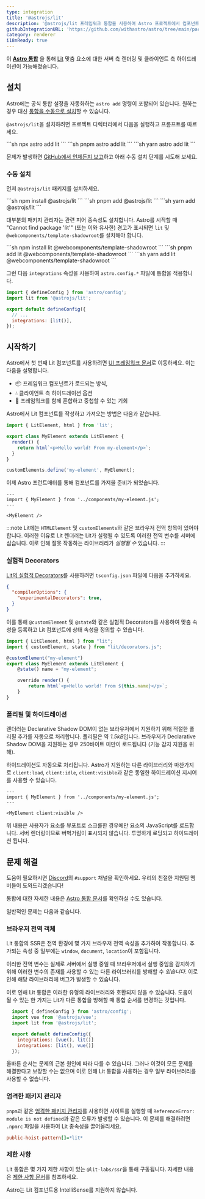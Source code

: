 ```yaml
---
type: integration
title: '@astrojs/lit'
description: '@astrojs/lit 프레임워크 통합을 사용하여 Astro 프로젝트에서 컴포넌트 지원을 확장하는 방법을 알아보세요.'
githubIntegrationURL: 'https://github.com/withastro/astro/tree/main/packages/integrations/lit/'
category: renderer
i18nReady: true
---
```



이 **[Astro 통합][astro-integration]** 을 통해 [Lit](https://lit.dev/) 맞춤 요소에 대한 서버 측 렌더링 및 클라이언트 측 하이드레이션이 가능해졌습니다.

## 설치

Astro에는 공식 통합 설정을 자동화하는 `astro add` 명령이 포함되어 있습니다. 원하는 경우 대신 [통합을 수동으로 설치](#수동-설치)할 수 있습니다.

`@astrojs/lit`을 설치하려면 프로젝트 디렉터리에서 다음을 실행하고 프롬프트를 따르세요.

<PackageManagerTabs>
  <Fragment slot="npm">
    ```sh
    npx astro add lit
    ```
  </Fragment>
  <Fragment slot="pnpm">
    ```sh
    pnpm astro add lit
    ```
  </Fragment>
  <Fragment slot="yarn">
    ```sh
    yarn astro add lit
    ```
  </Fragment>
</PackageManagerTabs>

문제가 발생하면 [GitHub에서 언제든지 보고](https://github.com/withastro/astro/issues)하고 아래 수동 설치 단계를 시도해 보세요.

### 수동 설치

먼저 `@astrojs/lit` 패키지를 설치하세요.

<PackageManagerTabs>
  <Fragment slot="npm">
  ```sh
  npm install @astrojs/lit
  ```
  </Fragment>
  <Fragment slot="pnpm">
  ```sh
  pnpm add @astrojs/lit
  ```
  </Fragment>
  <Fragment slot="yarn">
  ```sh
  yarn add @astrojs/lit
  ```
  </Fragment>
</PackageManagerTabs>

대부분의 패키지 관리자는 관련 피어 종속성도 설치합니다. Astro를 시작할 때 "Cannot find package 'lit'" (또는 이와 유사한) 경고가 표시되면 `lit` 및 `@webcomponents/template-shadowroot`를 설치해야 합니다.

<PackageManagerTabs>
  <Fragment slot="npm">
  ```sh
  npm install lit @webcomponents/template-shadowroot
  ```
  </Fragment>
  <Fragment slot="pnpm">
  ```sh
  pnpm add lit @webcomponents/template-shadowroot
  ```
  </Fragment>
  <Fragment slot="yarn">
  ```sh
  yarn add lit @webcomponents/template-shadowroot
  ```
  </Fragment>
</PackageManagerTabs>

그런 다음 `integrations` 속성을 사용하여 `astro.config.*` 파일에 통합을 적용합니다.

```js ins={2} ins="lit()" title="astro.config.mjs"
import { defineConfig } from 'astro/config';
import lit from '@astrojs/lit';

export default defineConfig({
  // ...
  integrations: [lit()],
});
```

## 시작하기

Astro에서 첫 번째 Lit 컴포넌트를 사용하려면 [UI 프레임워크 문서][astro-ui-frameworks]로 이동하세요. 이는 다음을 설명합니다.

* 📦 프레임워크 컴포넌트가 로드되는 방식,
* 💧 클라이언트 측 하이드레이션 옵션
* 🤝 프레임워크를 함께 혼합하고 중첩할 수 있는 기회

Astro에서 Lit 컴포넌트를 작성하고 가져오는 방법은 다음과 같습니다.

```js title="src/components/my-element.js"
import { LitElement, html } from 'lit';

export class MyElement extends LitElement {
  render() {
    return html`<p>Hello world! From my-element</p>`;
  }
}

customElements.define('my-element', MyElement);
```

이제 Astro 프런트매터를 통해 컴포넌트를 가져올 준비가 되었습니다.

```astro title="src/pages/index.astro"
---
import { MyElement } from '../components/my-element.js';
---

<MyElement />
```

:::note
Lit에는 `HTMLElement` 및 `customElements`와 같은 브라우저 전역 항목이 있어야 합니다. 이러한 이유로 Lit 렌더러는 Lit가 실행될 수 있도록 이러한 전역 변수를 서버에 심습니다. 이로 인해 잘못 작동하는 라이브러리가 *실행될 수* 있습니다.
:::

### 실험적 Decorators

[Lit의 실험적 Decorators](https://lit.dev/docs/components/decorators/)를 사용하려면 `tsconfig.json` 파일에 다음을 추가하세요.

```json title="tsconfig.json" add={3}
{
  "compilerOptions": {
    "experimentalDecorators": true,
  }
}
```

이를 통해 `@customElement` 및 `@state`와 같은 실험적 Decorators를 사용하여 맞춤 속성을 등록하고 Lit 컴포넌트에 상태 속성을 정의할 수 있습니다.

```ts title="src/components/my-element.ts"
import { LitElement, html } from "lit";
import { customElement, state } from "lit/decorators.js";

@customElement("my-element")
export class MyElement extends LitElement {
    @state() name = "my-element";

    override render() {
        return html`<p>Hello world! From ${this.name}</p>`;
    }
}
```

### 폴리필 및 하이드레이션

렌더러는 Declarative Shadow DOM이 없는 브라우저에서 지원하기 위해 적절한 폴리필 추가를 자동으로 처리합니다. 폴리필은 약 *1.5kB*입니다. 브라우저가 Declarative Shadow DOM을 지원하는 경우 250바이트 미만이 로드됩니다 (기능 감지 지원을 위해).

하이드레이션도 자동으로 처리됩니다. Astro가 지원하는 다른 라이브러리와 마찬가지로 `client:load`, `client:idle`, `client:visible`과 같은 동일한 하이드레이션 지시어를 사용할 수 있습니다.

```astro
---
import { MyElement } from '../components/my-element.js';
---

<MyElement client:visible />
```

위 내용은 사용자가 요소를 뷰포트로 스크롤한 경우에만 요소의 JavaScript를 로드합니다. 서버 렌더링이므로 버벅거림이 표시되지 않습니다. 투명하게 로딩되고 하이드레이션 됩니다.

## 문제 해결

도움이 필요하시면 [Discord](https://astro.build/chat)의 `#support` 채널을 확인하세요. 우리의 친절한 지원팀 멤버들이 도와드리겠습니다!

통합에 대한 자세한 내용은 [Astro 통합 문서][astro-integration]를 확인하실 수도 있습니다.

일반적인 문제는 다음과 같습니다.

### 브라우저 전역 객체

Lit 통합의 SSR은 전역 환경에 몇 가지 브라우저 전역 속성을 추가하여 작동합니다. 추가되는 속성 중 일부에는 `window`, `document`, `location`이 포함됩니다.

이러한 전역 변수는 실제로 서버에서 실행 중일 때 브라우저에서 실행 중임을 감지하기 위해 이러한 변수의 존재를 사용할 수 있는 다른 라이브러리를 방해할 수 *있습니다*. 이로 인해 해당 라이브러리에 버그가 발생할 수 있습니다.

이로 인해 Lit 통합은 이러한 유형의 라이브러리와 호환되지 않을 수 있습니다. 도움이 될 수 있는 한 가지는 Lit가 다른 통합을 방해할 때 통합 순서를 변경하는 것입니다.

```js lang="js" title="astro.config.mjs" ins={7} del={6}
  import { defineConfig } from 'astro/config';
  import vue from '@astrojs/vue';
  import lit from '@astrojs/lit';

  export default defineConfig({
    integrations: [vue(), lit()]
    integrations: [lit(), vue()]
  });
```

올바른 순서는 문제의 근본 원인에 따라 다를 수 있습니다. 그러나 이것이 모든 문제를 해결한다고 보장할 수는 없으며 이로 인해 Lit 통합을 사용하는 경우 일부 라이브러리를 사용할 수 없습니다.

### 엄격한 패키지 관리자

`pnpm`과 같은 [엄격한 패키지 관리자](https://pnpm.io/pnpm-vs-npm#npms-flat-tree)를 사용하면 사이트를 실행할 때 `ReferenceError: module is not defined`과 같은 오류가 발생할 수 있습니다. 이 문제를 해결하려면 `.npmrc` 파일을 사용하여 Lit 종속성을 끌어올리세요.

```ini title=".npmrc"
public-hoist-pattern[]=*lit*
```

### 제한 사항

Lit 통합은 몇 가지 제한 사항이 있는 `@lit-labs/ssr`을 통해 구동됩니다. 자세한 내용은 [제한 사항 문서](https://www.npmjs.com/package/@lit-labs/ssr#notes-and-limitations)를 참조하세요.

Astro는 Lit 컴포넌트용 IntelliSense를 지원하지 않습니다.

[astro-integration]: /ko/guides/integrations-guide/

[astro-ui-frameworks]: /ko/guides/framework-components/#프레임워크-컴포넌트-사용
